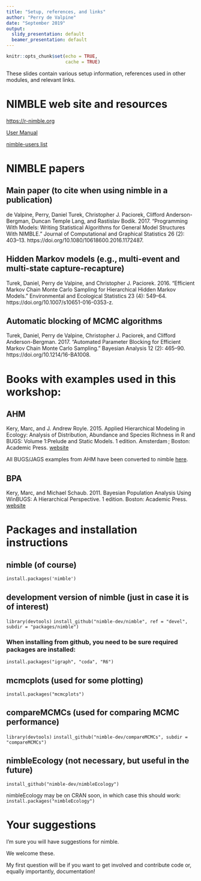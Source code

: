```yaml
---
title: "Setup, references, and links"
author: "Perry de Valpine"
date: "September 2019"
output:
  slidy_presentation: default
  beamer_presentation: default
---
```

<style>
slides > slide {
  overflow-x: auto !important;
  overflow-y: auto !important;
}
</style>

```r
knitr::opts_chunk$set(echo = TRUE,
                      cache = TRUE)
```

These slides contain various setup information, references used in other modules, and relevant links.

NIMBLE web site and resources
=====
[https://r-nimble.org](https://r-nimble.org)

[User Manual](https://r-nimble.org/documentation-2)

[nimble-users list](https://groups.google.com/forum/#!forum/nimble-users)

NIMBLE papers
=====

## Main paper (to cite when using nimble in a publication)
de Valpine, Perry, Daniel Turek, Christopher J. Paciorek, Clifford Anderson-Bergman, Duncan Temple Lang, and Rastislav Bodik. 2017. “Programming With Models: Writing Statistical Algorithms for General Model Structures With NIMBLE.” Journal of Computational and Graphical Statistics 26 (2): 403–13. https://doi.org/10.1080/10618600.2016.1172487.

## Hidden Markov models (e.g., multi-event and multi-state capture-recapture)
Turek, Daniel, Perry de Valpine, and Christopher J. Paciorek. 2016. “Efficient Markov Chain Monte Carlo Sampling for Hierarchical Hidden Markov Models.” Environmental and Ecological Statistics 23 (4): 549–64. https://doi.org/10.1007/s10651-016-0353-z.

## Automatic blocking of MCMC algorithms
Turek, Daniel, Perry de Valpine, Christopher J. Paciorek, and Clifford Anderson-Bergman. 2017. “Automated Parameter Blocking for Efficient Markov Chain Monte Carlo Sampling.” Bayesian Analysis 12 (2): 465–90. https://doi.org/10.1214/16-BA1008.


Books with examples used in this workshop:
=====

## AHM 
Kery, Marc, and J. Andrew Royle. 2015. Applied Hierarchical Modeling in Ecology: Analysis of Distribution, Abundance and Species Richness in R and BUGS: Volume 1:Prelude and Static Models. 1 edition. Amsterdam ; Boston: Academic Press. [website](https://www.mbr-pwrc.usgs.gov/pubanalysis/keryroylebook/)

All BUGS/JAGS examples from AHM have been converted to nimble [here](https://github.com/nimble-dev/AHMnimble).

## BPA
Kery, Marc, and Michael Schaub. 2011. Bayesian Population Analysis Using WinBUGS: A Hierarchical Perspective. 1 edition. Boston: Academic Press. [website](https://www.vogelwarte.ch/de/projekte/publikationen/bpa/)

Packages and installation instructions
=====

## nimble (of course)
`install.packages('nimble')`

## development version of nimble (just in case it is of interest)
`library(devtools)`
`install_github("nimble-dev/nimble", ref = "devel", subdir = "packages/nimble")`

### When installing from github, you need to be sure required packages are installed:
`install.packages("igraph", "coda", "R6")`

## mcmcplots (used for some plotting)
`install.packages("mcmcplots")`

## compareMCMCs (used for comparing MCMC performance)
`library(devtools)`
`install_github("nimble-dev/compareMCMCs", subdir = "compareMCMCs")`

## nimbleEcology (not necessary, but useful in the future)
`install_github("nimble-dev/nimbleEcology")`

nimbleEcology may be on CRAN soon, in which case this should work:
`install.packages("nimbleEcology")`

Your suggestions
=====

I'm sure you will have suggestions for nimble.

We welcome these.

My first question will be if you want to get involved and contribute code or, equally importantly, documentation!